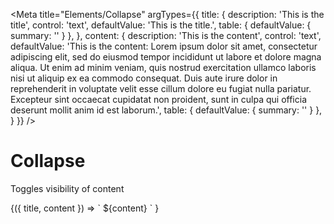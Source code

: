 
<Meta
  title="Elements/Collapse"
  argTypes={{
    title: {
      description: 'This is the title',
      control: 'text',
      defaultValue: 'This is the title.',
      table: { defaultValue: { summary: '' } },
    },
    content: {
      description: 'This is the content',
      control: 'text',
      defaultValue: 'This is the content: Lorem ipsum dolor sit amet, consectetur adipiscing elit, sed do eiusmod tempor incididunt ut labore et dolore magna aliqua. Ut enim ad minim veniam, quis nostrud exercitation ullamco laboris nisi ut aliquip ex ea commodo consequat. Duis aute irure dolor in reprehenderit in voluptate velit esse cillum dolore eu fugiat nulla pariatur. Excepteur sint occaecat cupidatat non proident, sunt in culpa qui officia deserunt mollit anim id est laborum.',
      table: { defaultValue: { summary: '' } },
    }
  }}
/>

# Collapse

Toggles visibility of content

<Canvas>
  <Story
    name='Collapse'
  >
    {({ title, content }) => `
      <v-collapse
        title='${title}'
      >
        <span>${content}</span>
      </v-collapse>
    `
    }
  </Story>
</Canvas>



